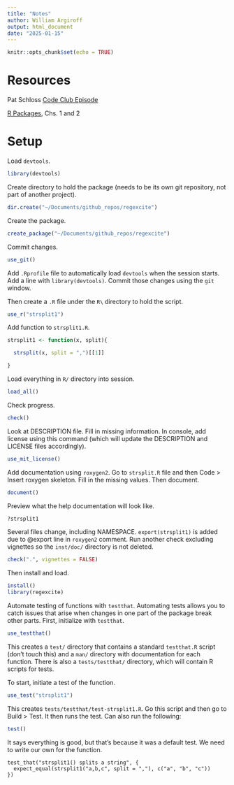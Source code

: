 ```yaml
---
title: "Notes"
author: William Argiroff
output: html_document
date: "2025-01-15"
---
```


```r
knitr::opts_chunk$set(echo = TRUE)
```

# Resources  

Pat Schloss [Code Club Episode](https://www.youtube.com/watch?v=XjolVT16YNw&t=220s)  

[R Packages](https://r-pkgs.org), Chs. 1 and 2  

# Setup  

Load `devtools`.  

```r
library(devtools)
```

Create directory to hold the package (needs to be its own git repository, not part of another project).  

```r
dir.create("~/Documents/github_repos/regexcite")
```

Create the package.  

```r
create_package("~/Documents/github_repos/regexcite")
```

Commit changes.  

```r
use_git()
```

Add `.Rprofile` file to automatically load `devtools` when the session starts. Add a line with `library(devtools)`. Commit those changes using the `git` window.    

Then create a `.R` file under the `R\` directory to hold the script.  

```r
use_r("strsplit1")
```

Add function to `strsplit1.R`.  

```r
strsplit1 <- function(x, split){

  strsplit(x, split = ",")[[1]]

}
```

Load everything in `R/` directory into session.  

```r
load_all()
```

Check progress.  

```r
check()
```

Look at DESCRIPTION file. Fill in missing information. In console, add license using this command (which will update the DESCRIPTION and LICENSE files accordingly).  

```r
use_mit_license()
```

Add documentation using `roxygen2`. Go to `strsplit.R` file and then Code > Insert roxygen skeleton. Fill in the missing values. Then document.   

```r
document()
```

Preview what the help documentation will look like.  

```r
?strsplit1
```

Several files change, including NAMESPACE. `export(strsplit1)` is added due to @export line in `roxygen2` comment. Run another check excluding vignettes so the `inst/doc/` directory is not deleted.  

```r
check(".", vignettes = FALSE)
```
 
Then install and load. 

```r
install()
library(regexcite)
```

Automate testing of functions with `testthat`. Automating tests allows you to catch issues that arise when changes in one part of the package break other parts. First, initialize with `testthat`.  

```r
use_testthat()
```

This creates a `test/` directory that contains a standard `testthat.R` script (don't touch this) and a `man/` directory with documentation for each function. There is also a `tests/testthat/` directory, which will contain R scripts for tests.  

To start, initiate a test of the function.  

```r
use_test("strsplit1")
```

This creates `tests/testthat/test-strsplit1.R`. Go this script and then go to Build > Test. It then runs the test. Can also run the following:  

```r
test()
```

It says everything is good, but that's because it was a default test. We need to write our own for the function.    

```updated_test
test_that("strsplit1() splits a string", {
  expect_equal(strsplit1("a,b,c", split = ","), c("a", "b", "c"))
})
```


